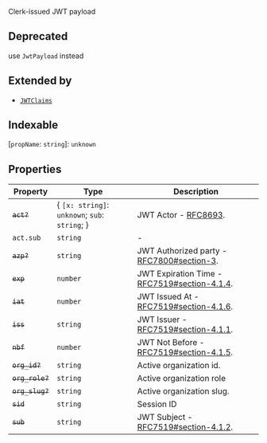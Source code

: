 Clerk-issued JWT payload

## Deprecated

use `JwtPayload` instead

## Extended by

- [`JWTClaims`](jwt-claims.mdx)

## Indexable

\[`propName`: `string`\]: `unknown`

## Properties

| Property                              | Type                                             | Description                                                                                       |
| ------------------------------------- | ------------------------------------------------ | ------------------------------------------------------------------------------------------------- |
| <a id="act"></a> ~~`act?`~~           | \{ `[x: string]`: `unknown`; `sub`: `string`; \} | JWT Actor - [RFC8693](https://www.rfc-editor.org/rfc/rfc8693.html#name-act-actor-claim).          |
| `act.sub`                             | `string`                                         | -                                                                                                 |
| <a id="azp"></a> ~~`azp?`~~           | `string`                                         | JWT Authorized party - [RFC7800#section-3](https://tools.ietf.org/html/rfc7800#section-3).        |
| <a id="exp"></a> ~~`exp`~~            | `number`                                         | JWT Expiration Time - [RFC7519#section-4.1.4](https://tools.ietf.org/html/rfc7519#section-4.1.4). |
| <a id="iat"></a> ~~`iat`~~            | `number`                                         | JWT Issued At - [RFC7519#section-4.1.6](https://tools.ietf.org/html/rfc7519#section-4.1.6).       |
| <a id="iss"></a> ~~`iss`~~            | `string`                                         | JWT Issuer - [RFC7519#section-4.1.1](https://tools.ietf.org/html/rfc7519#section-4.1.1).          |
| <a id="nbf"></a> ~~`nbf`~~            | `number`                                         | JWT Not Before - [RFC7519#section-4.1.5](https://tools.ietf.org/html/rfc7519#section-4.1.5).      |
| <a id="org_id"></a> ~~`org_id?`~~     | `string`                                         | Active organization id.                                                                           |
| <a id="org_role"></a> ~~`org_role?`~~ | `string`                                         | Active organization role                                                                          |
| <a id="org_slug"></a> ~~`org_slug?`~~ | `string`                                         | Active organization slug.                                                                         |
| <a id="sid"></a> ~~`sid`~~            | `string`                                         | Session ID                                                                                        |
| <a id="sub"></a> ~~`sub`~~            | `string`                                         | JWT Subject - [RFC7519#section-4.1.2](https://tools.ietf.org/html/rfc7519#section-4.1.2).         |
